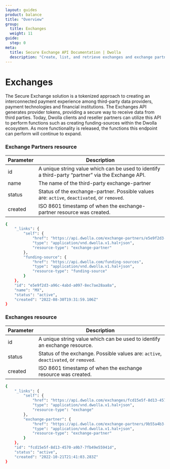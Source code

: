 ```yaml
---
layout: guides
product: balance
title: "Overview"
group:
  title: Exchanges
  weight: 11
guide:
  step: 0
meta:
  title: Secure Exchange API Documentation | Dwolla
  description: "Create, list, and retrieve exchanges and exchange partners."
---
```


# Exchanges

The Secure Exchange solution is a tokenized approach to creating an interconnected payment experience among third-party data providers, payment technologies and financial institutions.
The Exchanges API generates provider tokens, providing a secure way to receive data from third parties.
Today, Dwolla clients and reseller partners can utilize this API to perform functions such as creating funding-sources within the Dwolla ecosystem.
As more functionality is released, the functions this endpoint can perform will continue to expand.

### Exchange Partners resource

| Parameter | Description                                                                                       |
| --------- | ------------------------------------------------------------------------------------------------- |
| id        | A unique string value which can be used to identify a third-party “partner” via the Exchange API. |
| name      | The name of the third-party exchange-partner                                                      |
| status    | Status of the exchange-partner. Possible values are: `active`, `deactivated`, or `removed`.       |
| created   | ISO 8601 timestamp of when the exchange-partner resource was created.                             |

```bash
{
    "_links": {
        "self": {
            "href": "https://api.dwolla.com/exchange-partners/e5e9f2d3-a96c-4abd-a097-8ec7ae28aa8a",
            "type": "application/vnd.dwolla.v1.hal+json",
            "resource-type": "exchange-partner"
        },
        "funding-source": {
            "href": "https://api.dwolla.com/funding-sources",
            "type": "application/vnd.dwolla.v1.hal+json",
            "resource-type": "funding-source"
        }
    },
    "id": "e5e9f2d3-a96c-4abd-a097-8ec7ae28aa8a",
    "name": "MX",
    "status": "active",
    "created": "2022-08-30T19:31:59.106Z"
}

```

### Exchanges resource

| Parameter | Description                                                                         |
| --------- | ----------------------------------------------------------------------------------- |
| id        | A unique string value which can be used to identify an exchange resource.           |
| status    | Status of the exchange. Possible values are: `active`, `deactivated`, or `removed`. |
| created   | ISO 8601 timestamp of when the exchange resource was created.                       |

```bash
{
    "_links": {
        "self": {
            "href": "https://api.dwolla.com/exchanges/fcd15e5f-8d13-4570-a9b7-7fb49e55941d",
            "type": "application/vnd.dwolla.v1.hal+json",
            "resource-type": "exchange"
        },
        "exchange-partner": {
            "href": "https://api.dwolla.com/exchange-partners/9b55a4b3-34ae-4607-b2d1-622f1eed77f9",
            "type": "application/vnd.dwolla.v1.hal+json",
            "resource-type": "exchange-partner"
        }
    },
    "id": "fcd15e5f-8d13-4570-a9b7-7fb49e55941d",
    "status": "active",
    "created": "2022-10-21T21:41:03.283Z"
}

```
